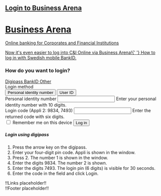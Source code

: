 
<Meta title="Templates/Login" />

<Canvas>
  <main
    style={{
      backgroundImage: "url('https://id.seb.se/assets/fog-and-trees.jpg')",
    }}
  >
    <nav role="navigation" class="bg-dark">
      <a
        aria-label="Open seb.se in new tab"
        href="http://www.seb.se"
        target="_blank"
        class="brand"
      />
      <h1 class="mx-4">Login to Business Arena</h1>
    </nav>
    <div
      class="mx-auto my-6"
      style={{ maxWidth: '768px', marginLeft: 'auto', marginRight: 'auto' }}
    >
      <h1>Business Arena</h1>
      <p class="mb-5">
        Online banking for Corporates and Financial Institutions
      </p>
      <div class="card">
        <div role="alert" class="info">
          <main>
            <p>
              Now it's even easier to log into C&I Online via Business Arena!{' '}
              <a href="#">How to log in with Swedish mobile BankID.</a>
            </p>
          </main>
        </div>
        <div class="card-body">
          <h3 class="mb-5">How do you want to login?</h3>
          <nav role="tablist">
            <a
              href="#tab"
              aria-controls="tab-content-1"
              role="tab"
              aria-selected="true"
            >
              Digipass
            </a>
            <a href="#tab" aria-controls="tab-content-2" role="tab">
              BankID
            </a>
            <a href="#tab" aria-controls="tab-content-3" role="tab">
              Other
            </a>
          </nav>
          <div class="row" style={{ justifyContent: 'space-between' }}>
            <div class="col-12 col-sm-auto">
              <form autocomplete="off" class="mt-7">
                <div class="form-group">
                  <label for="buttonGroup">Login method</label>
                  <div id="buttonGroup" class="group size-sm">
                    <button>Personal identity number</button>
                    <button>User ID</button>
                  </div>
                </div>
                <div class="form-group">
                  <label for="input">Personal identity number</label>
                  <input id="input" type="text" required />
                  <span class="form-info">
                    Enter your personal identity number with 10 digits.
                  </span>
                </div>
                <div class="form-group">
                  <label for="inputLong">Login code</label>
                  <span class="form-info">(Appli 2: 9834, 7493)</span>
                  <input id="inputLong" type="text" required />
                  <span class="form-info">
                    Enter the returned code with six digits.
                  </span>
                </div>
                <label class="form-control">
                  <input type="checkbox" />
                  <span>Remember me on this device</span>
                  <i></i>
                </label>
                <button type="submit" class="mt-6 primary">
                  Log in
                </button>
              </form>
            </div>
            <div class="col-12 col-sm" style={{ maxWidth: '375px' }}>
              <h5 class="mt-7 mb-4" for="loginHelp">
                Login using digipass
              </h5>
              <ol aria-describedby="loginHelp">
                <li>Press the arrow key on the digipass.</li>
                <li>
                  Enter your four-digit pin code. Appli is shown in the window.
                </li>
                <li>Press 2. The number 1 is shown in the window.</li>
                <li>
                  Enter the digits <span class="flash-info">9834</span>. The
                  number 2 is shown.
                </li>
                <li>
                  Enter the digits <span class="flash-info">7493</span>. The
                  login pin (6 digits) is visible for 30 seconds.
                </li>
                <li>Enter the code in the field and click Login.</li>
              </ol>
            </div>
          </div>
        </div>
      </div>
      <div>!!Links placeholder!!</div>
    </div>
    <div>!!Footer placeholder!!</div>
  </main>
</Canvas>
